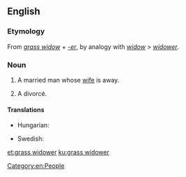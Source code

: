 ==English==

===Etymology===
From ''[[grass widow]]'' + ''[[-er]]'', by analogy with ''[[widow]]'' > ''[[widower]]''.

===Noun===
{{en-noun|head=[[grass]] [[widower]]}}

# {{label|en|idiomatic|rare}} A married man whose [[wife]] is away.
# A divorcé.

====Translations====
{{trans-top|a married man whose wife is away}}
* Hungarian: {{t+|hu|szalmaözvegy}}
{{trans-mid}}
* Swedish: {{t+|sv|gräsänkling|c}}
{{trans-bottom}}

[[Category:en:People]]

[[et:grass widower]]
[[ku:grass widower]]